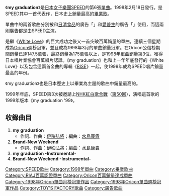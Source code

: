{{lowercase|my graduation}}
{{Infobox Single
| Name        = my graduation
| Artist      = [[SPEED_(日本音樂團體)|SPEED]]
| Album       = [[RISE_(SPEED專輯)|RISE]]
| Released    = 1998年2月18日
| Recorded    =
| Genre       = [[J-POP|J-POP]]
| Length      = 20分1秒
| Label       = [[TOY'S_FACTORY|TOY'S FACTORY]]
| Producer    = [[伊秩弘將|伊秩弘將]]
| Reviews=
| Chart position= *週間最高排名第1位（3週，[[Oricon|Oricon]]）
* 1998年度單曲銷量排行第3位（[[Oricon|Oricon]]）
| Certification= *Million <small>（[[日本唱片業協會|日本唱片業協會]]）</small>
| Last single = [[White_Love|White Love]] <br />（1997年）
| This single = '''my graduation''' <br />（1998年）
| Next single = [[ALIVE_(SPEED單曲)|ALIVE]] <br />（1998年）
|}}
《'''my graduation'''》是[[日本|日本]][[女子樂團|女子樂團]][[SPEED_(日本音樂團體)|SPEED]]的第6張[[單曲|單曲]]。1998年2月18日發行。是SPEED其中一首代表作，日本史上銷量最高的[[畢業歌|畢業歌]]。

單曲中的兩首歌曲分別被和[[日清食品|日清食品]]的廣告「{{lang|ja|日清焼そばU.F.O.}}」和[[精工愛普生|愛普生]]的廣告「{{lang|ja|カラリオ}}」使用，而這兩則廣告都是由SPEED主演。

是繼《[[White_Love|White Love]]》的巨大成功之後又一首突破百萬銷量的單曲，連續三個星期成為[[Oricon|Oricon]]週榜冠軍，並且成為1998年3月的單曲銷量冠軍。在Oricon公信榜期間銷量已達147.5萬張，最終銷量為175萬張以上，是1998年單曲銷量第3位，獲得日本唱片業協會百萬唱片認證。《my graduation》也和上一年年底發行的《White Love》以及包含這兩首金曲的專輯《[[RISE_(SPEED專輯)|RISE]]》一起，使1998年成為SPEED唱片銷量最高的年份。

《my graduation》也是日本歷史上以畢業為主題的歌曲中銷量最高的。

1999年年底，SPEED第3次被邀請上[[NHK紅白歌合戰|NHK紅白歌合戰]]（[[第50回NHK紅白歌合戰|第50回]]），演唱這首歌的1999年版本《my graduation '99》。

== 收錄曲目 ==
#'''my graduation'''
#*作詞、作曲：[[伊秩弘將|伊秩弘將]]；編曲：[[水島康貴|水島康貴]]
#'''Brand-New Weekend'''
#*作詞、作曲：[[伊秩弘將|伊秩弘將]]；編曲：[[水島康貴|水島康貴]]
#'''my graduation -Instrumental-'''
#'''Brand-New Weekend -Instrumental-'''

{{SPEED}}
{{Oricon單曲月榜冠軍 (1990年代後期)|1998年3月}}

[[Category:SPEED歌曲|Category:SPEED歌曲]]
[[Category:1998年單曲|Category:1998年單曲]]
[[Category:畢業歌曲|Category:畢業歌曲]]
[[Category:RIAJ百萬認證單曲|Category:RIAJ百萬認證單曲]]
[[Category:Oricon百萬銷量達成單曲|Category:Oricon百萬銷量達成單曲]]
[[Category:1998年Oricon單曲月榜冠軍作品|Category:1998年Oricon單曲月榜冠軍作品]]
[[Category:1998年Oricon單曲週榜冠軍作品|Category:1998年Oricon單曲週榜冠軍作品]]
[[Category:TOY'S_FACTORY歌曲|Category:TOY'S FACTORY歌曲]]
[[Category:廣告歌曲|Category:廣告歌曲]]